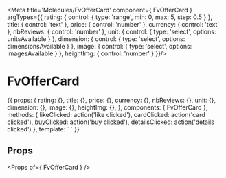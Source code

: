 
<Meta title='Molecules/FvOfferCard' component={ FvOfferCard } argTypes={{
  rating: {
    control: {
      type: 'range',
      min: 0,
      max: 5,
      step: 0.5
    }
  },
  title: { control: 'text' },
  price: { control: 'number' },
  currency: { control: 'text' },
  nbReviews: { control: 'number' },
  unit: {
    control: {
      type: 'select',
      options: unitsAvailable
    }
  },
  dimension: {
    control: {
      type: 'select',
      options: dimensionsAvailable
    }
  },
  image: {
    control: {
      type: 'select',
      options: imagesAvailable
    }
  },
  heightImg: { control: 'number' }
}}/>

# FvOfferCard

<Canvas>
<Story name='Common' height='150px' args={{
  rating: 4,
  title: 'Article storybook',
  price: 15,
  currency: 'EUR',
  nbReviews: 3,
  unit: defaultUnit,
  dimension: defaultDimension,
  image: defaultImage,
  heightImg: 260
}}>{{
  props: {
    rating: {},
    title: {},
    price: {},
    currency: {},
    nbReviews: {},
    unit: {},
    dimension: {},
    image: {},
    heightImg: {},
  },
  components: { FvOfferCard },
  methods: {
    likeClicked: action('like clicked'),
    cardClicked: action('card clicked'),
    buyClicked: action('buy clicked'),
    detailsClicked: action('details clicked')
  },
  template: `<FvOfferCard
    :rating="rating"
    :article="title"
    :price="price"
    :currency="currency"
    :nbReviews="nbReviews"
    :unit="unit"
    :dimension="dimension"
    :img="image"
    :heightImg="heightImg"
    @offerCard:likeClicked="likeClicked"
    @offerCard:detailsClicked="detailsClicked"
    @offerCard:buyClicked="buyClicked"
    @offerCard:clicked="cardClicked"
  >
  </FvOfferCard>`
}}</Story>
</Canvas>

## Props

<Props of={ FvOfferCard } />
